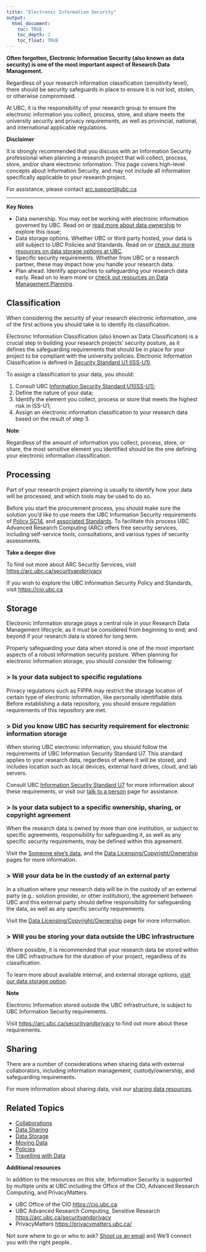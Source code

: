 ```yaml
---
title: "Electronic Information Security"
output:
  html_document:
    toc: TRUE
    toc_depth: 2
    toc_float: TRUE
---
```


<div class = "definition">
**Often forgotten, Electronic Information Security (also known as data security) is one of the most important aspect of Research Data Management.**

Regardless of your research information classification (sensitivity level), there should be security safeguards in place to ensure it is not lost, stolen, or otherwise compromised.

At UBC, it is the responsibility of your research group to ensure the electronic information you collect, process, store, and share meets the university security and privacy requirements, as well as provincial, national, and international applicable regulations.
</div>

<div class = "flag">
**Disclaimer**

It is strongly recommended that you discuss with an Information Security professional when planning a research project that will collect, process, store, and/or share electronic information. This page covers high-level concepts about Information Security, and may not include all information specifically applicable to your research project.

For assistance, please contact [arc.support@ubc.ca](mailto:arc.support@ubc.ca)
</div>

<hr />

<div class = "consideration">
**Key Notes**

* Data ownership. You may not be working with electronic information governed by UBC. Read on or [read more about data ownership](c_authorization.html) to explore this issue;
* Data storage options. Whether UBC or third party hosted, your data is still subject to UBC Policies and Standards. Read on or [check our more resources on data storage options at UBC](c_storage.html).
* Specific security requirements. Whether from UBC or a research partner, these may impact how you handle your research data.
* Plan ahead. Identify approaches to safeguarding your research data early. Read on to learn more or [check out resources on Data Management Planning](c_dmp.html).

</div>

## Classification

When considering the security of your research electronic information, one of the first actions you should take is to identify its classification.

Electronic Information Classification (also known as Data Classification) is a crucial step in building your research projects' security posture, as it defines the safeguarding requirements that should be in place for your project to be compliant with the university policies. Electronic Information Classification is defined in [Security Standard U1 (ISS-U1)](https://cio.ubc.ca/information-security-standards/U1).

To assign a classification to your data, you should:

1.	Consult UBC [Information Security Standard U1(ISS-U1)](https://cio.ubc.ca/information-security-standards/U1);
2.	Define the nature of your data; 
3.	Identify the element you collect, process or store that meets the highest risk in ISS-U1;
4.	Assign an electronic information classification to your research data based on the result of step 3.

<div class = "note">
**Note**

Regardless of the amount of information you collect, process, store, or share, the most sensitive element you identified should be the one defining your electronic information classification.
</div>


## Processing

Part of your research project planning is usually to identify how your data will be processed, and which tools may be used to do so.

Before you start the procurement process, you should make sure the solution you’d like to use meets the UBC Information Security requirements of [Policy SC14](https://universitycounsel-2015.sites.olt.ubc.ca/files/2019/08/Information-Systems-Policy_SC14.pdf?file=2013/06/policy104.pdf), and [associated Standards](https://cio.ubc.ca/information-security/policy-standards-resources). To facilitate this process UBC Advanced Research Computing (ARC) offers free security services, including self-service tools, consultations, and various types of security assessments. 

<div class = "note">
**Take a deeper dive**

To find out more about ARC Security Services, visit [https://arc.ubc.ca/securityandprivacy](https://arc.ubc.ca/securityandprivacy)

If you wish to explore the UBC Information Security Policy and Standards, visit [https://cio.ubc.ca](https://cio.ubc.ca)
</div>

## Storage

Electronic Information storage plays a central role in your Research Data Management lifecycle, as it must be considered from beginning to end; and beyond if your research data is stored for long term.

Properly safeguarding your data when stored is one of the most important aspects of a robust information security posture. When planning for electronic information storage, you should consider the following:

### > Is your data subject to specific regulations

Privacy regulations such as FIPPA may restrict the storage location of certain type of electronic information, like personally identifiable data. Before establishing a data repository, you should ensure regulation requirements of this repository are met. 

### > Did you know UBC has security requirement for electronic information storage

When storing UBC electronic information, you should follow the requirements of UBC Information Security Standard U7. This standard applies to your research data, regardless of where it will be stored, and includes location such as local devices, external hard drives, cloud, and lab servers.

Consult UBC [Information Security Standard U7](https://cio.ubc.ca/information-security-standards/U7) for more information about these requirements, or visit our [talk to a person](s_talk.html) page for assistance.

### > Is your data subject to a specific ownership, sharing, or copyright agreement

When the research data is owned by more than one institution, or subject to specific agreements, responsibility for safeguarding it, as well as any specific security requirements, may be defined within this agreement.

Visit the [Someone else’s data](p_someone-else.html), and the [Data Licensing/Copyright/Ownership](p_licencing-copyright.html) pages for more information. 

### > Will your data be in the custody of an external party

In a situation where your research data will be in the custody of an external party (e.g.: solution provider, or other institution), the agreement between UBC and this external party should define responsibility for safeguarding the data, as well as any specific security requirements.

Visit the [Data Licensing/Copyright/Ownership](p_licencing-copyright.html) page for more information. 

### > Will you be storing your data outside the UBC infrastructure

Where possible, it is recommended that your research data be stored within the UBC infrastructure for the duration of your project, regardless of its classification.

To learn more about available internal, and external storage options, [visit our data storage option](c_storage.html).

<div class = "note">
**Note**

Electronic Information stored outside the UBC infrastructure, is subject to UBC Information Security requirements.

Visit [https://arc.ubc.ca/securityandprivacy](https://arc.ubc.ca/securityandprivacy) to find out more about these requirements.
</div>

## Sharing

There are a number of considerations when sharing data with external collaborators, including information management, custody/ownership, and safeguarding requirements.

For more information about sharing data, visit our [sharing data resources](c_sharing.html).

## Related Topics

* [Collaborations](c_collaborations.html)
* [Data Sharing](c_sharing.html)
* [Data Storage](c_storage.html)
* [Moving Data](c_moving.html)
* [Policies](c_policies.html)
* [Travelling with Data](c_travel.html)

<div class = "note">
**Additional resources**

In addition to the resources on this site, Information Security is supported by multiple units at UBC including the Office of the CIO, Advanced Research Computing, and PrivacyMatters.

* UBC Office of the CIO [https://cio.ubc.ca](https://cio.ubc.ca)
* UBC Advanced Research Computing, Sensitive Research [https://arc.ubc.ca/securityandprivacy](https://arc.ubc.ca/securityandprivacy)
* PrivacyMatters [https://privacymatters.ubc.ca/](https://privacymatters.ubc.ca/)

Not sure where to go or who to ask? [Shoot us an email](s_talk.html) and We'll connect you with the right people..
</div>
